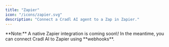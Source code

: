 ```yaml
---
title: "Zapier"
icon: "/icons/zapier.svg"
description: "Connect a Cradl AI agent to a Zap in Zapier."
---
```


<Info>
  **Note:** A native Zapier integration is coming soon\! In the meantime, you can connect Cradl AI to Zapier using **webhooks**.
</Info>